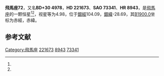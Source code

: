{{Starbox begin
| name = 飛馬座72
}}
{{Starbox observe
| epoch = [[J2000.0|J2000.0]]
| constell = [[飛馬座|飛馬座]]<ref name=SIMBAD>{{cite web
 | url=http://simbad.u-strasbg.fr/simbad/sim-id?Ident=HR+8943
 | title =Pulsating variable Star
 | publisher=Centre de Données astronomiques de Strasbourg
 | work=SIMBAD
 | accessdate=2012-07-13}}</ref><ref name=DATA>{{cite web
 | url=http://vizier.u-strasbg.fr/viz-bin/VizieR-5?-out.add=.&-source=5050&-corr=PK=HR&-out.max=9999&HR=8943
 | title=VizieR Detailed Page
 | accessdate=2012-07-13
 | archive-date=2016-03-05
 | archive-url=https://web.archive.org/web/20160305045020/http://vizier.u-strasbg.fr/viz-bin/VizieR-5?-out.add=.&-source=5050&-corr=PK=HR&-out.max=9999&HR=8943
 | dead-url=no
 }}</ref>
| 星官 = 
| ra = {{RA|23|33|57.2}}<ref name=SIMBAD /><ref name=DATA />
| dec = {{DEC|+31|19|31}}<ref name=SIMBAD /><ref name=DATA />
| appmag_v = 4.98<ref name=SIMBAD /><ref name=DATA />
}}
{{Starbox character
| class = K4IIIb<ref name=SIMBAD /><ref name=DATA />
| b-v = 1.38<ref name=SIMBAD /><ref name=DATA />
| u-b = 1.62<ref name=SIMBAD /><ref name=DATA />
| r-i = <ref name=SIMBAD /><ref name=DATA />
| variable = 
}}
{{Starbox astrometry
| radial_v = 1.62
| prop_mo_ra = -24
| parallax = 0.018
| p_error = 
}}
{{Starbox catalog
| names =BD+30 4978，[[SAO星表|SAO]] 73341，[[HD星表|HD]] 221673，[[HR星表|HR]] 8943}}
{{Starbox reference |Simbad=HR+8943}}
{{Starbox end}}

'''飛馬座72'''，又名'''BD+30 4978'''，'''HD 221673'''、'''SAO 73341'''、'''HR 8943'''，是[[飛馬座|飛馬座]]的一颗恒星<ref name=SIMBAD /><ref name=DATA />，视星等为4.98，位于[[銀道座標系|銀經]]104.09，[[銀道座標系|銀緯]]-28.69，其[[B1900.0|B1900.0]]坐标为赤經{{RA|23|28|59.4}}，赤緯{{DEC|+30|-28.69|24}}。

== 参考文献 ==
{{reflist}}

{{飞马座恒星}}

[[Category:飛馬座|Category:飛馬座]]
[[Category:HD和HDE天體|221673]]
[[Category:HR天體|8943]]
[[Category:SAO天體|73341]]


{{star-stub}}